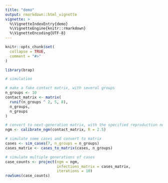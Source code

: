 ```yaml
---
title: "demo"
output: rmarkdown::html_vignette
vignette: >
  %\VignetteIndexEntry{demo}
  %\VignetteEngine{knitr::rmarkdown}
  %\VignetteEncoding{UTF-8}
---
```


```r
knitr::opts_chunk$set(
  collapse = TRUE,
  comment = "#>"
)
```

```r
library(brap)
```

```r

# simulation

# make a fake contact matrix, with several groups
n_groups <- 10
contact_matrix <- matrix(
  runif(n_groups ^ 2, 5, 8),
  n_groups,
  n_groups
)

# convert to next-generation matrix, with the specified reproduction number
ngm <- calibrate_ngm(contact_matrix, R = 2.5)

# simulate some cases and convert to matrix
cases <- sim_cases(7, n_groups = n_groups)
cases_matrix <- cases_to_matrix(cases, n_groups)
```

```r
# simulate multiple generations of cases
case_counts <- project(ngm = ngm,
                       infections_matrix = cases_matrix,
                       iterations = 10)
rowSums(case_counts)
```
